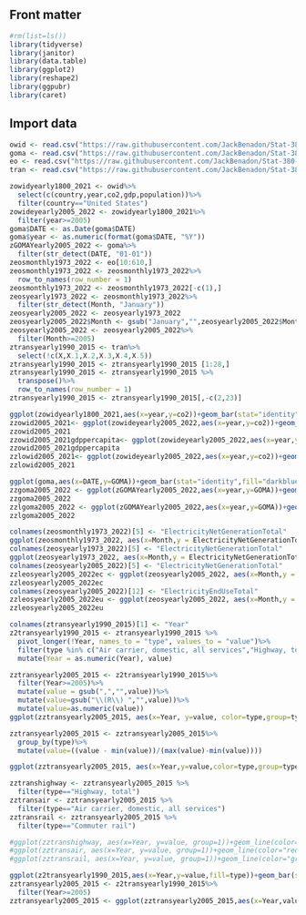## Front matter

```r
#rm(list=ls())
library(tidyverse)
library(janitor)
library(data.table)
library(ggplot2)
library(reshape2)
library(ggpubr)
library(caret)
```


## Import data

```r
owid <- read.csv("https://raw.githubusercontent.com/JackBenadon/Stat-380-group-project/main/owid-co2-data.csv")
goma <- read.csv("https://raw.githubusercontent.com/JackBenadon/Stat-380-group-project/main/GOMA.csv")
eo <- read.csv("https://raw.githubusercontent.com/JackBenadon/Stat-380-group-project/main/Table_7.1_Electricity_Overview.csv")
tran <- read.csv("https://raw.githubusercontent.com/JackBenadon/Stat-380-group-project/main/Trasportation%20data.csv")
```

```r
zowidyearly1800_2021 <- owid%>%
  select(c(country,year,co2,gdp,population))%>%
  filter(country=="United States")
zowideyearly2005_2022 <- zowidyearly1800_2021%>%
  filter(year>=2005)
goma$DATE <- as.Date(goma$DATE)
goma$year <- as.numeric(format(goma$DATE, "%Y"))
zGOMAYearly2005_2022 <- goma%>%
  filter(str_detect(DATE, "01-01"))
zeosmonthly1973_2022 <- eo[10:610,]
zeosmonthly1973_2022 <- zeosmonthly1973_2022%>%
  row_to_names(row_number = 1)
zeosmonthly1973_2022 <- zeosmonthly1973_2022[-c(1),]
zeosyearly1973_2022 <- zeosmonthly1973_2022%>%
  filter(str_detect(Month, "January"))
zeosyearly2005_2022 <- zeosyearly1973_2022
zeosyearly2005_2022$Month <- gsub("January","",zeosyearly2005_2022$Month)
zeosyearly2005_2022 <- zeosyearly2005_2022%>%
  filter(Month>=2005)
ztransyearly1990_2015 <- tran%>%
  select(!c(X,X.1,X.2,X.3,X.4,X.5))
ztransyearly1990_2015 <- ztransyearly1990_2015 [1:28,]
ztransyearly1990_2015 <- ztransyearly1990_2015 %>%
  transpose()%>%
  row_to_names(row_number = 1)
ztransyearly1990_2015 <- ztransyearly1990_2015[,-c(2,23)]
```

```r
ggplot(zowidyearly1800_2021,aes(x=year,y=co2))+geom_bar(stat="identity",fill="darkblue")+theme_bw()
zzowid2005_2021<- ggplot(zowideyearly2005_2022,aes(x=year,y=co2))+geom_bar(stat="identity",fill="darkblue")+theme_bw()
zzowid2005_2021
zzowid2005_2021gdppercapita<- ggplot(zowideyearly2005_2022,aes(x=year,y=gdp/population))+geom_line(stat="identity",fill="darkblue")+theme_bw()+ylab("GDP per capita")
zzowid2005_2021gdppercapita
zzlowid2005_2021<- ggplot(zowideyearly2005_2022,aes(x=year,y=co2))+geom_line(color="darkblue")+theme_bw()
zzlowid2005_2021
```

```r
ggplot(goma,aes(x=DATE,y=GOMA))+geom_bar(stat="identity",fill="darkblue")+theme_bw()
zzgoma2005_2022 <- ggplot(zGOMAYearly2005_2022,aes(x=year,y=GOMA))+geom_bar(stat="identity",fill="darkblue")+theme_bw()
zzgoma2005_2022
zzlgoma2005_2022 <- ggplot(zGOMAYearly2005_2022,aes(x=year,y=GOMA))+geom_line(color="red")+theme_bw()
zzlgoma2005_2022
```

```r
colnames(zeosmonthly1973_2022)[5] <- "ElectricityNetGenerationTotal"
ggplot(zeosmonthly1973_2022, aes(x=Month,y = ElectricityNetGenerationTotal,group=1)) + geom_line()+ theme_bw()
colnames(zeosyearly1973_2022)[5] <- "ElectricityNetGenerationTotal"
ggplot(zeosyearly1973_2022, aes(x=Month,y = ElectricityNetGenerationTotal,group=1)) + geom_line()+ theme_bw()
colnames(zeosyearly2005_2022)[5] <- "ElectricityNetGenerationTotal"
zzleosyearly2005_2022ec <- ggplot(zeosyearly2005_2022, aes(x=Month,y = ElectricityNetGenerationTotal,group=1)) + geom_line(color="red")+ theme_bw()
zzleosyearly2005_2022ec
colnames(zeosyearly2005_2022)[12] <- "ElectricityEndUseTotal"
zzleosyearly2005_2022eu <- ggplot(zeosyearly2005_2022, aes(x=Month,y = ElectricityEndUseTotal,group=1)) + geom_line(color="green")+ theme_bw()
zzleosyearly2005_2022eu
```

```r
colnames(ztransyearly1990_2015)[1] <- "Year"
z2transyearly1990_2015 <- ztransyearly1990_2015 %>%
  pivot_longer(!Year, names_to = "type", values_to = "value")%>%
  filter(type %in% c("Air carrier, domestic, all services","Highway, total","Commuter rail")) %>%
  mutate(Year = as.numeric(Year), value)
```

```R
zztransyearly2005_2015 <- z2transyearly1990_2015%>%
  filter(Year>=2005)%>%
  mutate(value = gsub(",","",value))%>%
  mutate(value=gsub("\\(R\\) ","",value))%>%
  mutate(value=as.numeric(value))
ggplot(zztransyearly2005_2015, aes(x=Year, y=value, color=type,group=type))+geom_line()+theme_bw() + ylab("Annual Vehicle Miles (Millions)")

zztransyearly2005_2015 <- zztransyearly2005_2015%>%
  group_by(type)%>%
  mutate(value=((value - min(value))/(max(value)-min(value))))

ggplot(zztransyearly2005_2015, aes(x=Year,y=value,color=type,group=type))+geom_line()+theme_bw()+ylab("Normalized vehicle miles")

zztranshighway <- zztransyearly2005_2015 %>%
  filter(type=="Highway, total")
zztransair <- zztransyearly2005_2015 %>%
  filter(type=="Air carrier, domestic, all services")
zztransrail <- zztransyearly2005_2015 %>%
  filter(type=="Commuter rail")

#ggplot(zztranshighway, aes(x=Year, y=value, group=1))+geom_line(color="blue")+theme_bw()
#ggplot(zztransair, aes(x=Year, y=value, group=1))+geom_line(color="red")+theme_bw()
#ggplot(zztransrail, aes(x=Year, y=value, group=1))+geom_line(color="green")+theme_bw()
```


```R
ggplot(z2transyearly1990_2015,aes(x=Year,y=value,fill=type))+geom_bar(stat="identity")+theme_bw()+theme(legend.key.size = unit(1, 'cm'), legend.key.height = unit(0.1, 'cm'), legend.key.width = unit(0.1, 'cm'),legend.title = element_text(size=6), legend.text = element_text(size=4))
zztransyearly2005_2015 <- z2transyearly1990_2015%>%
  filter(Year>=2005)
zztransyearly2005_2015 <- ggplot(zztransyearly2005_2015,aes(x=Year,value,fill=type))+geom_bar(stat="identity")+theme_bw()+theme(legend.key.size = unit(1, 'cm'), legend.key.height = unit(0.1, 'cm'), legend.key.width = unit(0.1, 'cm'),legend.title = element_text(size=6), legend.text = element_text(size=4))

```

